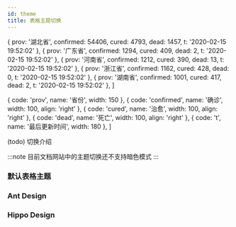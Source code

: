 ```yaml
---
id: theme
title: 表格主题切换
---
```



  { prov: '湖北省', confirmed: 54406, cured: 4793, dead: 1457, t: '2020-02-15 19:52:02' },
  { prov: '广东省', confirmed: 1294, cured: 409, dead: 2, t: '2020-02-15 19:52:02' },
  { prov: '河南省', confirmed: 1212, cured: 390, dead: 13, t: '2020-02-15 19:52:02' },
  { prov: '浙江省', confirmed: 1162, cured: 428, dead: 0, t: '2020-02-15 19:52:02' },
  { prov: '湖南省', confirmed: 1001, cured: 417, dead: 2, t: '2020-02-15 19:52:02' },
]

  { code: 'prov', name: '省份', width: 150 },
  { code: 'confirmed', name: '确诊', width: 100, align: 'right' },
  { code: 'cured', name: '治愈', width: 100, align: 'right' },
  { code: 'dead', name: '死亡', width: 100, align: 'right' },
  { code: 't', name: '最后更新时间', width: 180 },
]

(todo) 切换介绍

:::note
目前文档网站中的主题切换还不支持暗色模式
:::

### 默认表格主题

<BaseTable dataSource={dataSource} columns={columns} />

### Ant Design

<AntdBaseTable dataSource={dataSource} columns={columns} />

### Hippo Design

<HippoBaseTable dataSource={dataSource} columns={columns} />
